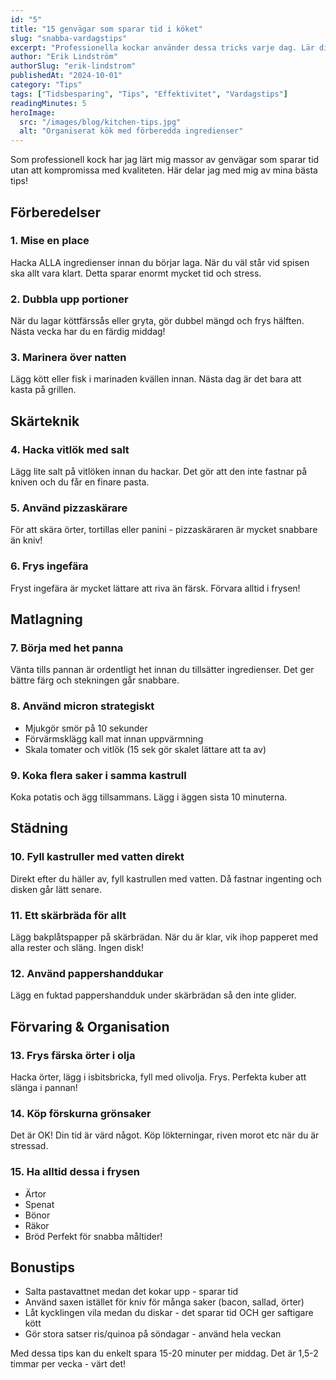 ```yaml
---
id: "5"
title: "15 genvägar som sparar tid i köket"
slug: "snabba-vardagstips"
excerpt: "Professionella kockar använder dessa tricks varje dag. Lär dig tidssparande tekniker som gör vardagslagningen mycket enklare!"
author: "Erik Lindström"
authorSlug: "erik-lindstrom"
publishedAt: "2024-10-01"
category: "Tips"
tags: ["Tidsbesparing", "Tips", "Effektivitet", "Vardagstips"]
readingMinutes: 5
heroImage:
  src: "/images/blog/kitchen-tips.jpg"
  alt: "Organiserat kök med förberedda ingredienser"
---
```


Som professionell kock har jag lärt mig massor av genvägar som sparar tid utan att kompromissa med kvaliteten. Här delar jag med mig av mina bästa tips!

## Förberedelser

### 1. Mise en place
Hacka ALLA ingredienser innan du börjar laga. När du väl står vid spisen ska allt vara klart. Detta sparar enormt mycket tid och stress.

### 2. Dubbla upp portioner
När du lagar köttfärssås eller gryta, gör dubbel mängd och frys hälften. Nästa vecka har du en färdig middag!

### 3. Marinera över natten
Lägg kött eller fisk i marinaden kvällen innan. Nästa dag är det bara att kasta på grillen.

## Skärteknik

### 4. Hacka vitlök med salt
Lägg lite salt på vitlöken innan du hackar. Det gör att den inte fastnar på kniven och du får en finare pasta.

### 5. Använd pizzaskärare
För att skära örter, tortillas eller panini - pizzaskäraren är mycket snabbare än kniv!

### 6. Frys ingefära
Fryst ingefära är mycket lättare att riva än färsk. Förvara alltid i frysen!

## Matlagning

### 7. Börja med het panna
Vänta tills pannan är ordentligt het innan du tillsätter ingredienser. Det ger bättre färg och stekningen går snabbare.

### 8. Använd micron strategiskt  
- Mjukgör smör på 10 sekunder
- Förvärmsklägg kall mat innan uppvärmning
- Skala tomater och vitlök (15 sek gör skalet lättare att ta av)

### 9. Koka flera saker i samma kastrull
Koka potatis och ägg tillsammans. Lägg i äggen sista 10 minuterna.

## Städning

### 10. Fyll kastruller med vatten direkt
Direkt efter du häller av, fyll kastrullen med vatten. Då fastnar ingenting och disken går lätt senare.

### 11. Ett skärbräda för allt
Lägg bakplåtspapper på skärbrädan. När du är klar, vik ihop papperet med alla rester och släng. Ingen disk!

### 12. Använd pappershanddukar
Lägg en fuktad pappershandduk under skärbrädan så den inte glider.

## Förvaring & Organisation

### 13. Frys färska örter i olja
Hacka örter, lägg i isbitsbricka, fyll med olivolja. Frys. Perfekta kuber att slänga i pannan!

### 14. Köp förskurna grönsaker
Det är OK! Din tid är värd något. Köp lökterningar, riven morot etc när du är stressad.

### 15. Ha alltid dessa i frysen
- Ärtor
- Spenat  
- Bönor
- Räkor
- Bröd
Perfekt för snabba måltider!

## Bonustips

- Salta pastavattnet medan det kokar upp - sparar tid
- Använd saxen istället för kniv för många saker (bacon, sallad, örter)
- Låt kycklingen vila medan du diskar - det sparar tid OCH ger saftigare kött
- Gör stora satser ris/quinoa på söndagar - använd hela veckan

Med dessa tips kan du enkelt spara 15-20 minuter per middag. Det är 1,5-2 timmar per vecka - värt det!

